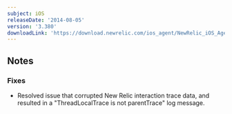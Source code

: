 ```yaml
---
subject: iOS
releaseDate: '2014-08-05'
version: '3.380'
downloadLink: 'https://download.newrelic.com/ios_agent/NewRelic_iOS_Agent_3.380.zip'
---
```


## Notes

### Fixes

* Resolved issue that corrupted New Relic interaction trace data, and resulted in a "ThreadLocalTrace is not parentTrace" log message.
